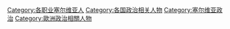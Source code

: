 [[Category:各职业塞尔维亚人|Category:各职业塞尔维亚人]]
[[Category:各国政治相关人物|Category:各国政治相关人物]]
[[Category:塞尔维亚政治|Category:塞尔维亚政治]]
[[Category:歐洲政治相關人物|Category:歐洲政治相關人物]]